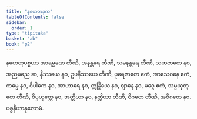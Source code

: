 ```yaml
---
title: "နဟေတုဒုက"
tableOfContents: false
sidebar:
  order: 1
type: "tipitaka"
basket: "ab"
book: "p2"
---
```



<DynamicBreadcrumb />

<Division number="100" book="p2" e="ch" v="38" p="79">

<Paragraph number="771" book="p2">
နဟေတုပစ္စယာ အာရမ္မဏေ တီဏိ, အနန္တရေ တီဏိ, သမနန္တရေ တီဏိ, သဟဇာတေ နဝ, အညမညေ ဆ, နိဿယေ နဝ, ဥပနိဿယေ တီဏိ, ပုရေဇာတေ ဧကံ, အာသေဝနေ ဧကံ, ကမ္မေ နဝ, ဝိပါကေ နဝ, အာဟာရေ နဝ, ဣန္ဒြိယေ နဝ, ဈာနေ နဝ, မဂ္ဂေ ဧကံ, သမ္ပယုတ္တေ တီဏိ, ဝိပ္ပယုတ္တေ နဝ, အတ္ထိယာ နဝ, နတ္ထိယာ တီဏိ, ဝိဂတေ တီဏိ, အဝိဂတေ နဝ.

</Paragraph>
</Division>

<Paragraph number="772" type="center" book="p2">
ပစ္စနီယာနုလောမံ.
</Paragraph>